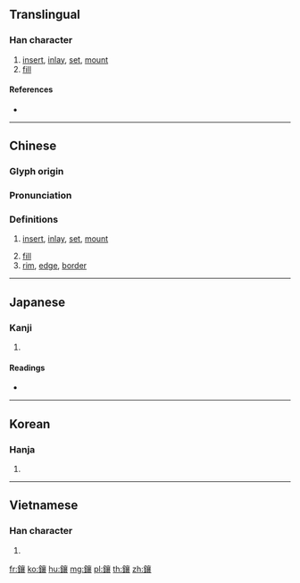 {{character info/new}}
{{also|镶}}
==Translingual==

===Han character===
{{Han char|rn=167|rad=金|as=17|sn=25|four=80132|canj=CYRV}}

# [[insert]], [[inlay]], [[set]], [[mount]]
# [[fill]]

====References====
* {{Han ref|kx=1327.010|dkj=41053|dj=1828.050|hdz=64274.020|uh=9472|ud=38002|bh=C65E|bd=50782}}

----

==Chinese==
{{zh-forms|s=镶}}

===Glyph origin===
{{Han etym}}

===Pronunciation===
{{zh-pron
|m=xiāng
|c=soeng1
|h=pfs=siông
|md=
|mn=qz,xm:siong/zz:siang/tw,xm:siuⁿ/zz:sioⁿ
|mn_note=siong/siang - literary; siuⁿ/sioⁿ - vernacular
|w=
|mc=y
|oc=y
|cat=n
}}

===Definitions===
{{zh-hanzi}}

# [[insert]], [[inlay]], [[set]], [[mount]]
#: {{zh-usex|鑲寶石|get gems; mount precious stones}}
# [[fill]]
# [[rim]], [[edge]], [[border]]
#: {{zh-usex|給 裙子 鑲花邊|edge a skirt with lace}}

----

==Japanese==

===Kanji===
{{ja-kanji|grade=|rs=金17}}

# {{defn|lang=ja|sort=金17}}

====Readings====
* {{ja-readings|on=[[じょう]] (jō), [[しょう]] (shō), [[にょう]] (nyō), [[そう]] (sō)|kun=[[いがた]] (igata)|nanori=}}

----

==Korean==

===Hanja===
{{ko-hanja|hangeul=양|eumhun=|rv=yang|mr=yang|y=yang}}

# {{defn|lang=ko|sort=金17}}

----

==Vietnamese==

===Han character===
{{vi-hantu|[[tương]]|rs=金17}}

# {{defn|lang=vi|sort=金17}}

[[fr:鑲]]
[[ko:鑲]]
[[hu:鑲]]
[[mg:鑲]]
[[pl:鑲]]
[[th:鑲]]
[[zh:鑲]]